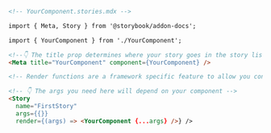 ```md
<!-- YourComponent.stories.mdx -->

import { Meta, Story } from '@storybook/addon-docs';

import { YourComponent } from './YourComponent';

<!--👇 The title prop determines where your story goes in the story list -->
<Meta title="YourComponent" component={YourComponent} />

<!-- Render functions are a framework specific feature to allow you control on how the component renders -->

<!-- 👇 The args you need here will depend on your component -->
<Story
  name="FirstStory"
  args={{}}
  render={(args) => <YourComponent {...args} />} />
```
